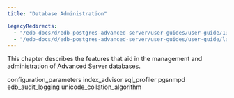 ```yaml
---
title: "Database Administration"

legacyRedirects:
  - "/edb-docs/d/edb-postgres-advanced-server/user-guides/user-guide/13/database_administration.html"
  - "/edb-docs/d/edb-postgres-advanced-server/user-guides/user-guide/latest/database_administration.html"
---
```


<div id="database_administration" class="registered_link"></div>

This chapter describes the features that aid in the management and administration of Advanced Server databases.

<div class="toctree" maxdepth="4">

configuration_parameters index_advisor sql_profiler pgsnmpd edb_audit_logging unicode_collation_algorithm

</div>
